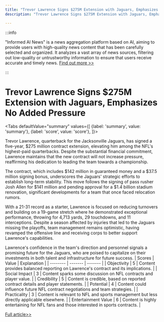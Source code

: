 ```yaml
---
title: "Trevor Lawrence Signs $275M Extension with Jaguars, Emphasizes No Added Pressure"
description: "Trevor Lawrence Signs $275M Extension with Jaguars, Emphasizes No Added Pressure"

---
```



:::info

"Informed AI News" is a news aggregation platform based on AI, aiming to provide users with high-quality news content that has been carefully selected and organized. It analyzes a vast array of news sources, filtering out low-quality or untrustworthy information to ensure that users receive accurate and timely news.  [Find out more >>](/)

:::

# Trevor Lawrence Signs $275M Extension with Jaguars, Emphasizes No Added Pressure


<Tabs
	defaultValue="summary"
	values={[
	{label: 'summary', value: 'summary'},
	{label: 'score', value: 'score'},
]}>
<TabItem value="summary">


Trevor Lawrence, quarterback for the Jacksonville Jaguars, has signed a five-year, $275 million contract extension, elevating him among the NFL's highest-paid quarterbacks. Despite the substantial financial commitment, Lawrence maintains that the new contract will not increase pressure, reaffirming his dedication to leading the team towards a championship.

The contract, which includes $142 million in guaranteed money and a $37.5 million signing bonus, underscores the Jaguars' strategic efforts to establish long-term stability. This move follows the signing of pass rusher Josh Allen for $141 million and pending approval for a $1.4 billion stadium renovation, significant developments for a team that once faced relocation rumors.

With a 21-31 record as a starter, Lawrence is focused on reducing turnovers and building on a 19-game stretch where he demonstrated exceptional performance, throwing for 4,713 yards, 29 touchdowns, and 11 interceptions. Despite a season affected by injuries that led to the Jaguars missing the playoffs, team management remains optimistic, having revamped the offensive line and receiving corps to better support Lawrence's capabilities.

Lawrence's confidence in the team's direction and personnel signals a promising future for the Jaguars, who are poised to capitalize on their investments in both talent and infrastructure for future success.
</TabItem>
<TabItem value="score">
	| Scores     | Value   | Explanation |
	| -------- | ------- | ------- |
	| Objectivity  | 5    | Content provides balanced reporting on Lawrence's contract and its implications.    |
	| Social Impact | 3     | Content sparks some discussion on NFL contracts and player value.    |
	| Credibility    | 5    | Content is credible, based on reported contract details and player statements.    |
	| Potential    | 4    | Content could influence future NFL contract negotiations and team strategies.    |
	| Practicality    | 3    | Content is relevant to NFL and sports management but less directly applicable elsewhere.    |
	| Entertainment Value    | 6    | Content is highly entertaining for NFL fans and those interested in sports contracts.    |
</TabItem>
</Tabs>

[Full article>>](https://apnews.com/article/jaguars-trevor-lawrence-70ef5c90ae10c4517b0883f93c89b7ec)
